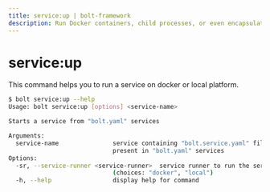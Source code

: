 ```yaml
---
title: service:up | bolt-framework
description: Run Docker containers, child processes, or even encapsulate your entire project within a VM, all under one unified API.
---
```



<Meta title="API Reference/CLI Reference/service:up" />

# service:up

This command helps you to run a service on docker or local platform.

```bash
$ bolt service:up --help
Usage: bolt service:up [options] <service-name>

Starts a service from "bolt.yaml" services

Arguments:
  service-name               service containing "bolt.service.yaml" file and
                             present in "bolt.yaml" services
Options:
  -sr, --service-runner <service-runner>  service runner to run the service on
                             (choices: "docker", "local")
  -h, --help                 display help for command
```

